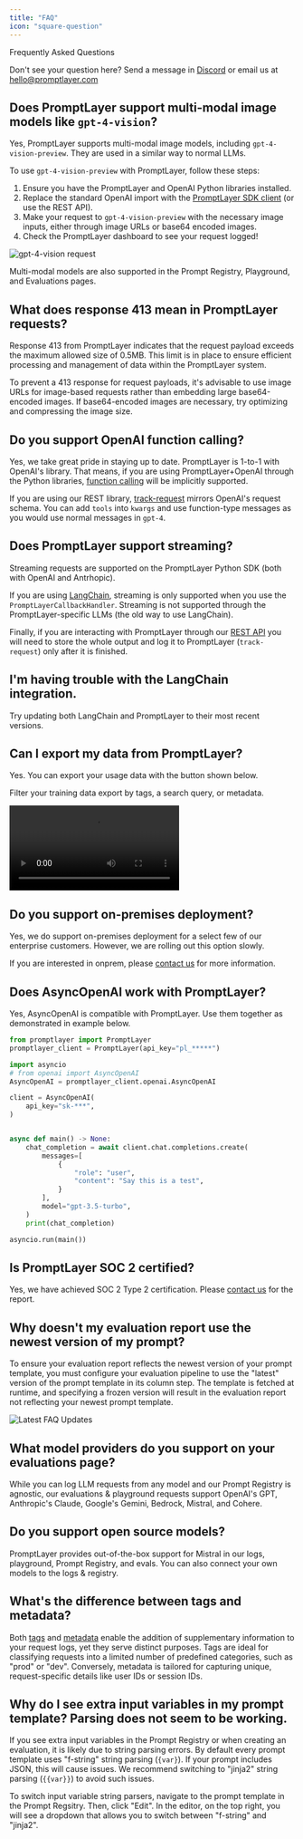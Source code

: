 ```yaml
---
title: "FAQ"
icon: "square-question"
---
```


Frequently Asked Questions

Don't see your question here? Send a message in [Discord](https://discord.gg/DBAhQbW39S) or email us at hello@promptlayer.com

## Does PromptLayer support multi-modal image models like `gpt-4-vision`?

Yes, PromptLayer supports multi-modal image models, including `gpt-4-vision-preview`. They are used in a similar way to normal LLMs.

To use `gpt-4-vision-preview` with PromptLayer, follow these steps:

1. Ensure you have the PromptLayer and OpenAI Python libraries installed.
2. Replace the standard OpenAI import with the [PromptLayer SDK client](/languages/python) (or use the REST API).
3. Make your request to `gpt-4-vision-preview` with the necessary image inputs, either through image URLs or base64 encoded images.
4. Check the PromptLayer dashboard to see your request logged!

![gpt-4-vision request](/images/gpt-4-vision-preview.png)

Multi-modal models are also supported in the Prompt Registry, Playground, and Evaluations pages.
 
## What does response 413 mean in PromptLayer requests?

Response 413 from PromptLayer indicates that the request payload exceeds the maximum allowed size of 0.5MB. This limit is in place to ensure efficient processing and management of data within the PromptLayer system.

To prevent a 413 response for request payloads, it's advisable to use image URLs for image-based requests rather than embedding large base64-encoded images. If base64-encoded images are necessary, try optimizing and compressing the image size.

## Do you support OpenAI function calling?

Yes, we take great pride in staying up to date. PromptLayer is 1-to-1 with OpenAI's library. That means, if you are using PromptLayer+OpenAI through the Python libraries, [function calling](https://platform.openai.com/docs/guides/function-calling) will be implicitly supported.

If you are using our REST library, [track-request](/reference/track-request) mirrors OpenAI's request schema. You can add `tools` into `kwargs` and use function-type messages as you would use normal messages in `gpt-4`.

## Does PromptLayer support streaming?

Streaming requests are supported on the PromptLayer Python SDK (both with OpenAI and Antrhopic).

If you are using [LangChain](/languages/langchain), streaming is only supported when you use the `PromptLayerCallbackHandler`. Streaming is not supported through the PromptLayer-specific LLMs (the old way to use LangChain).

Finally, if you are interacting with PromptLayer through our [REST API](/languages/rest-api) you will need to store the whole output and log it to PromptLayer (`track-request`) only after it is finished.

## I'm having trouble with the LangChain integration.

Try updating both LangChain and PromptLayer to their most recent versions.

## Can I export my data from PromptLayer?

Yes. You can export your usage data with the button shown below. 

Filter your training data export by tags, a search query, or metadata.

<video controls = "controls">
  <source src="/videos/export.mp4" type = "video/mp4" />
</video>

## Do you support on-premises deployment?

Yes, we do support on-premises deployment for a select few of our enterprise customers. However, we are rolling out this option slowly. 

If you are interested in onprem, please [contact us](mailto:hello@promptlayer.com) for more information.

## Does AsyncOpenAI work with PromptLayer?

Yes, AsyncOpenAI is compatible with PromptLayer. Use them together as demonstrated in example below.

```python
from promptlayer import PromptLayer 
promptlayer_client = PromptLayer(api_key="pl_*****")

import asyncio
# from openai import AsyncOpenAI
AsyncOpenAI = promptlayer_client.openai.AsyncOpenAI

client = AsyncOpenAI(
    api_key="sk-***",
)


async def main() -> None:
    chat_completion = await client.chat.completions.create(
        messages=[
            {
                "role": "user",
                "content": "Say this is a test",
            }
        ],
        model="gpt-3.5-turbo",
    )
    print(chat_completion)

asyncio.run(main())
```

## Is PromptLayer SOC 2 certified?

Yes, we have achieved SOC 2 Type 2 certification. Please [contact us](mailto:hello@promptlayer.com) for the report.

## Why doesn't my evaluation report use the newest version of my prompt?

To ensure your evaluation report reflects the newest version of your prompt template, you must configure your evaluation pipeline to use the "latest" version of the prompt template in its column step. The template is fetched at runtime, and specifying a frozen version will result in the evaluation report not reflecting your newest prompt template.

![Latest FAQ Updates](/images/latest-faq.png)

## What model providers do you support on your evaluations page?

While you can log LLM requests from any model and our Prompt Registry is agnostic, our evaluations & playground requests support OpenAI's GPT, Anthropic's Claude, Google's Gemini, Bedrock, Mistral, and Cohere.

## Do you support open source models?

PromptLayer provides out-of-the-box support for Mistral in our logs, playground, Prompt Registry, and evals. You can also connect your own models to the logs & registry.

## What's the difference between tags and metadata?

Both [tags](/features/prompt-history/tagging-requests) and [metadata](/features/prompt-history/metadata) enable the addition of supplementary information to your request logs, yet they serve distinct purposes. Tags are ideal for classifying requests into a limited number of predefined categories, such as "prod" or "dev". Conversely, metadata is tailored for capturing unique, request-specific details like user IDs or session IDs.

## Why do I see extra input variables in my prompt template? Parsing does not seem to be working.

If you see extra input variables in the Prompt Registry or when creating an evaluation, it is likely due to string parsing errors. By default every prompt template uses "f-string" string parsing (`{var}`). If your prompt includes JSON, this will cause issues. We recommend switching to "jinja2" string parsing (`{{var}}`) to avoid such issues.

To switch input variable string parsers, navigate to the prompt template in the Prompt Regsitry. Then, click "Edit". In the editor, on the top right, you will see a dropdown that allows you to switch between "f-string" and "jinja2".